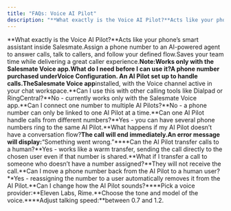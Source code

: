 ```yaml
---
title: "FAQs: Voice AI Pilot"
description: "**What exactly is the Voice AI Pilot?**Acts like your phone’s smart assistant inside Salesmate.Assign a phone number to an AI-powered agent to answer"
---
```


**What exactly is the Voice AI Pilot?**Acts like your phone’s smart assistant inside Salesmate.Assign a phone number to an AI-powered agent to answer calls, talk to callers, and follow your defined flow.Saves your team time while delivering a great caller experience.**Note:**Works only with the Salesmate Voice app.**What do I need before I can use it?**A phone number purchased under**Voice Configuration**. An AI Pilot set up to handle calls.The**Salesmate Voice app**installed, with the Voice channel active in your chat workspace.**Can I use this with other calling tools like Dialpad or RingCentral?**No - currently works only with the Salesmate Voice app.**Can I connect one number to multiple AI Pilots?**No - a phone number can only be linked to one AI Pilot at a time.**Can one AI Pilot handle calls from different numbers?**Yes - you can have several phone numbers ring to the same AI Pilot.**What happens if my AI Pilot doesn’t have a conversation flow?**The call will end immediately.An error message will display:**“Something went wrong.”****Can the AI Pilot transfer calls to a human?**Yes - works like a warm transfer, sending the call directly to the chosen user even if that number is shared.**What if I transfer a call to someone who doesn’t have a number assigned?**They will not receive the call.**Can I move a phone number back from the AI Pilot to a human user?**Yes - reassigning the number to a user automatically removes it from the AI Pilot.**Can I change how the AI Pilot sounds?****Pick a voice provider:**Eleven Labs, Rime.**Choose the tone and model of the voice.****Adjust talking speed:**between 0.7 and 1.2.
